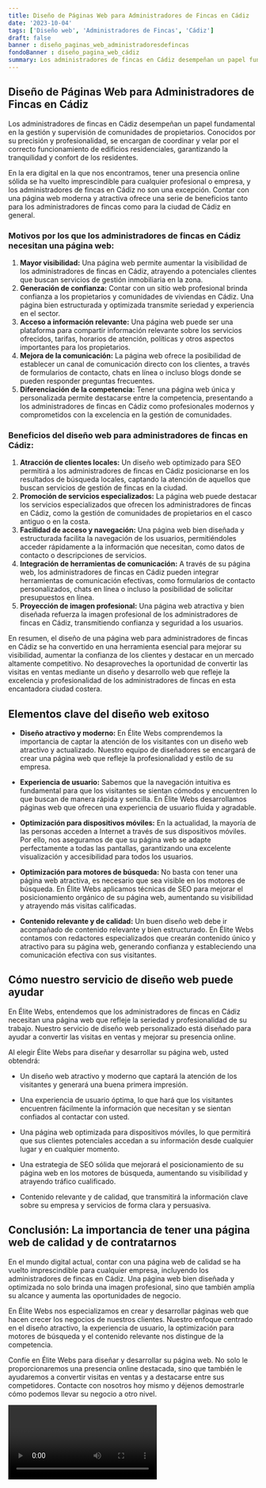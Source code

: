 ```yaml
---
title: Diseño de Páginas Web para Administradores de Fincas en Cádiz
date: '2023-10-04'
tags: ['Diseño web', 'Administradores de Fincas', 'Cádiz']
draft: false
banner : diseño_paginas_web_administradoresdefincas
fondoBanner : diseño_pagina_web_cádiz
summary: Los administradores de fincas en Cádiz desempeñan un papel fundamental en la gestión y supervisión de comunidades de propietarios. Conocidos por su precisión y profesionalidad, se encargan de coordinar y velar por el correcto funcionamiento de edificios residenciales, garantizando la tranquilidad y confort de los residentes.
---
```


## Diseño de Páginas Web para Administradores de Fincas en Cádiz

Los administradores de fincas en Cádiz desempeñan un papel fundamental en la gestión y supervisión de comunidades de propietarios. Conocidos por su precisión y profesionalidad, se encargan de coordinar y velar por el correcto funcionamiento de edificios residenciales, garantizando la tranquilidad y confort de los residentes.

En la era digital en la que nos encontramos, tener una presencia online sólida se ha vuelto imprescindible para cualquier profesional o empresa, y los administradores de fincas en Cádiz no son una excepción. Contar con una página web moderna y atractiva ofrece una serie de beneficios tanto para los administradores de fincas como para la ciudad de Cádiz en general.

### Motivos por los que los administradores de fincas en Cádiz necesitan una página web:

1. **Mayor visibilidad:** Una página web permite aumentar la visibilidad de los administradores de fincas en Cádiz, atrayendo a potenciales clientes que buscan servicios de gestión inmobiliaria en la zona.
2. **Generación de confianza:** Contar con un sitio web profesional brinda confianza a los propietarios y comunidades de viviendas en Cádiz. Una página bien estructurada y optimizada transmite seriedad y experiencia en el sector.
3. **Acceso a información relevante:** Una página web puede ser una plataforma para compartir información relevante sobre los servicios ofrecidos, tarifas, horarios de atención, políticas y otros aspectos importantes para los propietarios.
4. **Mejora de la comunicación:** La página web ofrece la posibilidad de establecer un canal de comunicación directo con los clientes, a través de formularios de contacto, chats en línea o incluso blogs donde se pueden responder preguntas frecuentes.
5. **Diferenciación de la competencia:** Tener una página web única y personalizada permite destacarse entre la competencia, presentando a los administradores de fincas en Cádiz como profesionales modernos y comprometidos con la excelencia en la gestión de comunidades.

### Beneficios del diseño web para administradores de fincas en Cádiz:

1. **Atracción de clientes locales:** Un diseño web optimizado para SEO permitirá a los administradores de fincas en Cádiz posicionarse en los resultados de búsqueda locales, captando la atención de aquellos que buscan servicios de gestión de fincas en la ciudad.
2. **Promoción de servicios especializados:** La página web puede destacar los servicios especializados que ofrecen los administradores de fincas en Cádiz, como la gestión de comunidades de propietarios en el casco antiguo o en la costa.
3. **Facilidad de acceso y navegación:** Una página web bien diseñada y estructurada facilita la navegación de los usuarios, permitiéndoles acceder rápidamente a la información que necesitan, como datos de contacto o descripciones de servicios.
4. **Integración de herramientas de comunicación:** A través de su página web, los administradores de fincas en Cádiz pueden integrar herramientas de comunicación efectivas, como formularios de contacto personalizados, chats en línea o incluso la posibilidad de solicitar presupuestos en línea.
5. **Proyección de imagen profesional:** Una página web atractiva y bien diseñada refuerza la imagen profesional de los administradores de fincas en Cádiz, transmitiendo confianza y seguridad a los usuarios.

En resumen, el diseño de una página web para administradores de fincas en Cádiz se ha convertido en una herramienta esencial para mejorar su visibilidad, aumentar la confianza de los clientes y destacar en un mercado altamente competitivo. No desaproveches la oportunidad de convertir las visitas en ventas mediante un diseño y desarrollo web que refleje la excelencia y profesionalidad de los administradores de fincas en esta encantadora ciudad costera.

<GifSeo />

<Cta />

## Elementos clave del diseño web exitoso

- **Diseño atractivo y moderno:** En Élite Webs comprendemos la importancia de captar la atención de los visitantes con un diseño web atractivo y actualizado. Nuestro equipo de diseñadores se encargará de crear una página web que refleje la profesionalidad y estilo de su empresa.

- **Experiencia de usuario:** Sabemos que la navegación intuitiva es fundamental para que los visitantes se sientan cómodos y encuentren lo que buscan de manera rápida y sencilla. En Élite Webs desarrollamos páginas web que ofrecen una experiencia de usuario fluida y agradable.

- **Optimización para dispositivos móviles:** En la actualidad, la mayoría de las personas acceden a Internet a través de sus dispositivos móviles. Por ello, nos aseguramos de que su página web se adapte perfectamente a todas las pantallas, garantizando una excelente visualización y accesibilidad para todos los usuarios.

- **Optimización para motores de búsqueda:** No basta con tener una página web atractiva, es necesario que sea visible en los motores de búsqueda. En Élite Webs aplicamos técnicas de SEO para mejorar el posicionamiento orgánico de su página web, aumentando su visibilidad y atrayendo más visitas calificadas.

- **Contenido relevante y de calidad:** Un buen diseño web debe ir acompañado de contenido relevante y bien estructurado. En Élite Webs contamos con redactores especializados que crearán contenido único y atractivo para su página web, generando confianza y estableciendo una comunicación efectiva con sus visitantes.

## Cómo nuestro servicio de diseño web puede ayudar

En Élite Webs, entendemos que los administradores de fincas en Cádiz necesitan una página web que refleje la seriedad y profesionalidad de su trabajo. Nuestro servicio de diseño web personalizado está diseñado para ayudar a convertir las visitas en ventas y mejorar su presencia online.

Al elegir Élite Webs para diseñar y desarrollar su página web, usted obtendrá:

- Un diseño web atractivo y moderno que captará la atención de los visitantes y generará una buena primera impresión.

- Una experiencia de usuario óptima, lo que hará que los visitantes encuentren fácilmente la información que necesitan y se sientan confiados al contactar con usted.

- Una página web optimizada para dispositivos móviles, lo que permitirá que sus clientes potenciales accedan a su información desde cualquier lugar y en cualquier momento.

- Una estrategia de SEO sólida que mejorará el posicionamiento de su página web en los motores de búsqueda, aumentando su visibilidad y atrayendo tráfico cualificado.

- Contenido relevante y de calidad, que transmitirá la información clave sobre su empresa y servicios de forma clara y persuasiva.

## Conclusión: La importancia de tener una página web de calidad y de contratarnos

En el mundo digital actual, contar con una página web de calidad se ha vuelto imprescindible para cualquier empresa, incluyendo los administradores de fincas en Cádiz. Una página web bien diseñada y optimizada no solo brinda una imagen profesional, sino que también amplía su alcance y aumenta las oportunidades de negocio.

En Élite Webs nos especializamos en crear y desarrollar páginas web que hacen crecer los negocios de nuestros clientes. Nuestro enfoque centrado en el diseño atractivo, la experiencia de usuario, la optimización para motores de búsqueda y el contenido relevante nos distingue de la competencia.

Confíe en Élite Webs para diseñar y desarrollar su página web. No solo le proporcionaremos una presencia online destacada, sino que también le ayudaremos a convertir visitas en ventas y a destacarse entre sus competidores. Contacte con nosotros hoy mismo y déjenos demostrarle cómo podemos llevar su negocio a otro nivel.

<Video />

<CtaBot job='Administradores de Fincas' city='Cádiz'/>

<Gmaps query='Cádiz+españa+maps' />